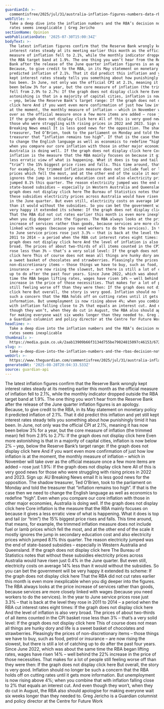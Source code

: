```yaml
---
guardianId: >-
  commentisfree/2025/jul/31/australia-inflation-figures-numbers-data-rba-interest-rates
webTitle: >-
  Take a deep dive into the inflation numbers and the RBA’s decision not to cut
  rates seems inexplicable | Greg Jericho
sectionName: Opinion
webPublicationDate: '2025-07-30T15:00:34Z'
bodyText: >-
  The latest inflation figures confirm that the Reserve Bank wrongly kept
  interest rates steady at its meeting earlier this month as the official
  measure of inflation fell to 2.1%, while the monthly indicator dropped outside
  the RBA target band at 1.9%. The one thing you won’t hear from the Reserve
  Bank after the release of the June quarter inflation figures is an apology.
  Because, to give credit to the RBA, in its May statement on monetary policy it
  predicted inflation of 2.1%. That it did predict this inflation and yet still
  kept interest rates steady tells you something about how punishingly timid it
  has been. In June, not only was the official CPI at 2.1%, meaning it has now
  been below 3% for a year, but the core measure of inflation (the trimmed mean)
  fell from 2.9% to 2.7%: If the graph does not display click here Even more
  astonishing is that in a majority of capital cities, inflation is now below 2%
  – yep, below the Reserve Bank’s target range: If the graph does not display
  click here And if you want even more confirmation of just how low inflation is
  at the moment, the monthly measure of inflation – which in November will take
  over as the official measure once a few more items are added – rose just 1.9%:
  If the graph does not display click here All of this is very good news for
  those who were struggling with rising prices in 2022 and 2023. Sign up: AU
  Breaking News email It is less good news for the opposition. The shadow
  treasurer, Ted O’Brien, took to the parliament on Monday and told the
  treasurer that “inflation remains too high”. If that is the case then we need
  to change the English language as well as economics to redefine “high”. Even
  when you compare our core inflation with those in other major economies,
  Australia is doing well. If the graph does not display click here Core
  inflation is the measure that the RBA mainly focuses on because it gives a
  less erratic view of what is happening. What it does is top and tail (or
  “trim”) the 15% biggest price rises and falls. This time around, that means,
  for example, the trimmed inflation measure does not include fuel or lamb
  prices which fell the most, and at the other end of the scale it mostly
  ignores the jump in secondary education cost and also electricity prices which
  jumped 8.1% this quarter. The reason electricity jumped was the end of
  state-based subsidies – especially in Western Australia and Queensland. If the
  graph does not display click here The Bureau of Statistics notes that without
  these subsidies electricity prices across Australia would have risen just 0.4%
  in the June quarter. But even still, electricity costs on average 14% less
  than it would without the subsidies. So you can bet the government will be
  very happy it extended its scheme: If the graph does not display click here
  That the RBA did not cut rates earlier this month is even more inexplicable
  when you dig deeper into the figures. The RBA always looks at the price
  increase of services rather than goods, because services are more closely
  linked with wages (because you need workers to do the services). In the year
  to June service prices rose just 3.3% – that is back at the level they rose in
  2011 to 2014 – a period when the RBA cut interest rates eight times: If the
  graph does not display click here And the level of inflation is also very
  broad. The prices of about two-thirds of all items counted in the CPI basket
  rose less than 3% – that’s a very solid level: If the graph does not display
  click here This of course does not mean all things are hunky dory and life is
  a sweet basket of chocolates and strawberries. Pleasingly the prices of
  non-discretionary items – those things we have to buy, such as food, petrol or
  insurance – are now rising the slowest, but there is still a lot of catching
  up to do after the past four years. Since June 2022, which was about the same
  time the RBA began lifting rates, wages have risen 14% – well behind the 22%
  increase in the price of those necessities. That makes for a lot of people
  still feeling worse off than they were then: If the graph does not display
  click here But overall, the story is very good. Inflation should no longer be
  such a concern that the RBA holds off on cutting rates until it gets more
  information. But unemployment is now rising above 4%; when you combine that
  with inflation falling close to 2% that equals an interest cut. And even
  though they won’t, when they do cut in August, the RBA also should apologise
  for making everyone wait six weeks longer than they needed to. Greg Jericho is
  a Guardian columnist and policy director at the Centre for Future Work
headline: >-
  Take a deep dive into the inflation numbers and the RBA’s decision not to cut
  rates seems inexplicable
thumbnail: >-
  https://media.guim.co.uk/2aab13909b66f3134d755be79024815097c46153/672_0_4281_3426/500.jpg
slug: >-
  take-a-deep-dive-into-the-inflation-numbers-and-the-rbas-decision-not-to-cut-rates-seems-inexplicable-or-greg-jericho
webUrl: >-
  https://www.theguardian.com/commentisfree/2025/jul/31/australia-inflation-figures-numbers-data-rba-interest-rates
generatedAt: '2025-08-28T20:04:33.533Z'
source: guardian-api
---
```

The latest inflation figures confirm that the Reserve Bank wrongly kept interest rates steady at its meeting earlier this month as the official measure of inflation fell to 2.1%, while the monthly indicator dropped outside the RBA target band at 1.9%. The one thing you won’t hear from the Reserve Bank after the release of the June quarter inflation figures is an apology. Because, to give credit to the RBA, in its May statement on monetary policy it predicted inflation of 2.1%. That it did predict this inflation and yet still kept interest rates steady tells you something about how punishingly timid it has been. In June, not only was the official CPI at 2.1%, meaning it has now been below 3% for a year, but the core measure of inflation (the trimmed mean) fell from 2.9% to 2.7%: If the graph does not display click here Even more astonishing is that in a majority of capital cities, inflation is now below 2% – yep, below the Reserve Bank’s target range: If the graph does not display click here And if you want even more confirmation of just how low inflation is at the moment, the monthly measure of inflation – which in November will take over as the official measure once a few more items are added – rose just 1.9%: If the graph does not display click here All of this is very good news for those who were struggling with rising prices in 2022 and 2023. Sign up: AU Breaking News email It is less good news for the opposition. The shadow treasurer, Ted O’Brien, took to the parliament on Monday and told the treasurer that “inflation remains too high”. If that is the case then we need to change the English language as well as economics to redefine “high”. Even when you compare our core inflation with those in other major economies, Australia is doing well. If the graph does not display click here Core inflation is the measure that the RBA mainly focuses on because it gives a less erratic view of what is happening. What it does is top and tail (or “trim”) the 15% biggest price rises and falls. This time around, that means, for example, the trimmed inflation measure does not include fuel or lamb prices which fell the most, and at the other end of the scale it mostly ignores the jump in secondary education cost and also electricity prices which jumped 8.1% this quarter. The reason electricity jumped was the end of state-based subsidies – especially in Western Australia and Queensland. If the graph does not display click here The Bureau of Statistics notes that without these subsidies electricity prices across Australia would have risen just 0.4% in the June quarter. But even still, electricity costs on average 14% less than it would without the subsidies. So you can bet the government will be very happy it extended its scheme: If the graph does not display click here That the RBA did not cut rates earlier this month is even more inexplicable when you dig deeper into the figures. The RBA always looks at the price increase of services rather than goods, because services are more closely linked with wages (because you need workers to do the services). In the year to June service prices rose just 3.3% – that is back at the level they rose in 2011 to 2014 – a period when the RBA cut interest rates eight times: If the graph does not display click here And the level of inflation is also very broad. The prices of about two-thirds of all items counted in the CPI basket rose less than 3% – that’s a very solid level: If the graph does not display click here This of course does not mean all things are hunky dory and life is a sweet basket of chocolates and strawberries. Pleasingly the prices of non-discretionary items – those things we have to buy, such as food, petrol or insurance – are now rising the slowest, but there is still a lot of catching up to do after the past four years. Since June 2022, which was about the same time the RBA began lifting rates, wages have risen 14% – well behind the 22% increase in the price of those necessities. That makes for a lot of people still feeling worse off than they were then: If the graph does not display click here But overall, the story is very good. Inflation should no longer be such a concern that the RBA holds off on cutting rates until it gets more information. But unemployment is now rising above 4%; when you combine that with inflation falling close to 2% that equals an interest cut. And even though they won’t, when they do cut in August, the RBA also should apologise for making everyone wait six weeks longer than they needed to. Greg Jericho is a Guardian columnist and policy director at the Centre for Future Work
